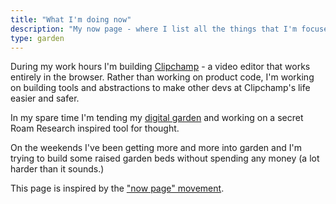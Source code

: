 ```yaml
---
title: "What I'm doing now"
description: "My now page - where I list all the things that I'm focused on at this point in my life. This page is constantly being updated."
type: garden
---
```


During my work hours I'm building [Clipchamp] - a video editor that works entirely in the browser.
Rather than working on product code, I'm working on building tools and abstractions to make other devs at Clipchamp's life easier and safer.

In my spare time I'm tending my [digital garden] and working on a secret Roam Research inspired tool for thought.

On the weekends I've been getting more and more into garden and I'm trying to build some raised garden beds without spending any money (a lot harder than it sounds.)

This page is inspired by the ["now page" movement](https://nownownow.com/about).

[Clipchamp]: https://clipchamp.com
[digital garden]: /garden
